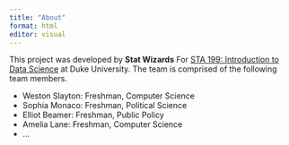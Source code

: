 ```yaml
---
title: "About"
format: html
editor: visual
---
```


This project was developed by **Stat Wizards** For [STA 199: Introduction to Data Science](https://sta199-s23-2.github.io/) at Duke University. The team is comprised of the following team members.

-   Weston Slayton: Freshman, Computer Science
-   Sophia Monaco: Freshman, Political Science
-   Elliot Beamer: Freshman, Public Policy
-   Amelia Lane: Freshman, Computer Science
-   ...
